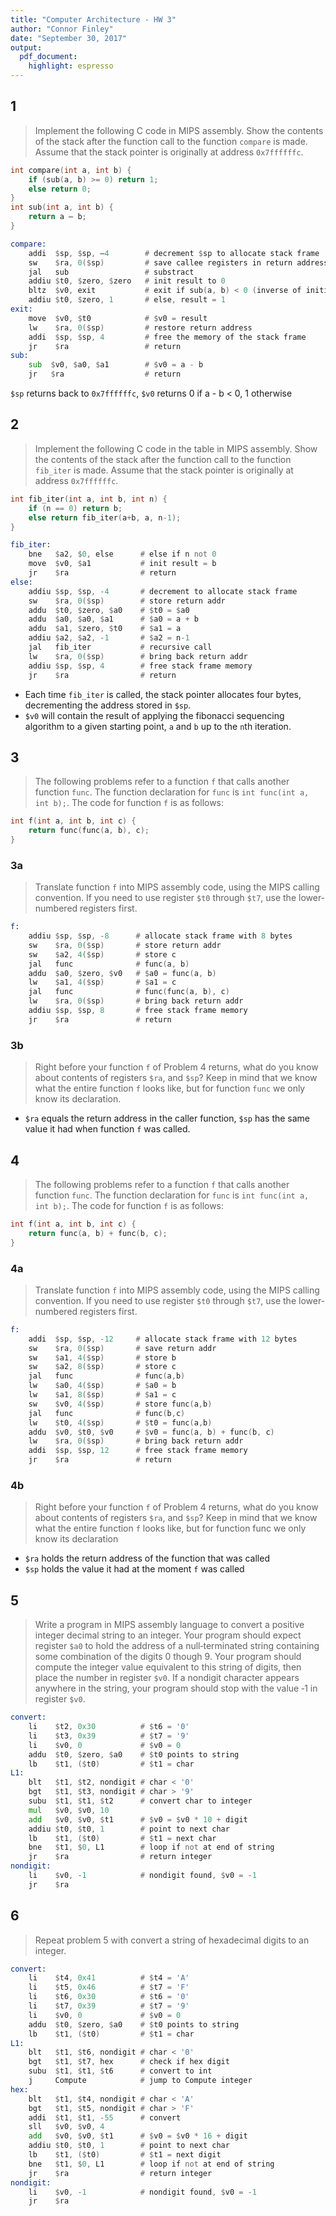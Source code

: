 ```yaml
---
title: "Computer Architecture - HW 3"
author: "Connor Finley"
date: "September 30, 2017"
output: 
  pdf_document: 
    highlight: espresso
---
```


## 1

> Implement the following C code in MIPS assembly. Show the contents of the stack after the function call to the function `compare` is made. Assume that the stack pointer is originally at address `0x7ffffffc`.

```c
int compare(int a, int b) {
	if (sub(a, b) >= 0) return 1;
	else return 0;
}
int sub(int a, int b) {
	return a – b;
}
```

```asm
compare:
    addi  $sp, $sp, –4        # decrement $sp to allocate stack frame
    sw    $ra, 0($sp)         # save callee registers in return address
    jal   sub                 # substract
    addiu $t0, $zero, $zero   # init result to 0
    bltz  $v0, exit           # exit if sub(a, b) < 0 (inverse of initial inequality)
    addiu $t0, $zero, 1       # else, result = 1
exit:
    move  $v0, $t0            # $v0 = result
    lw    $ra, 0($sp)         # restore return address
    addi  $sp, $sp, 4         # free the memory of the stack frame
    jr    $ra                 # return
sub:
    sub  $v0, $a0, $a1        # $v0 = a - b
    jr   $ra                  # return
```

`$sp` returns back to `0x7ffffffc`, `$v0` returns 0 if a - b < 0, 1 otherwise

## 2

> Implement the following C code in the table in MIPS assembly. Show the contents of the stack after the function call to the function `fib_iter` is made. Assume that the stack pointer is originally at address `0x7ffffffc`.

```c
int fib_iter(int a, int b, int n) {
	if (n == 0) return b;
	else return fib_iter(a+b, a, n-1);
}
```

```asm
fib_iter:
    bne   $a2, $0, else      # else if n not 0
    move  $v0, $a1           # init result = b
    jr    $ra                # return
else:
    addiu $sp, $sp, -4       # decrement to allocate stack frame
    sw    $ra, 0($sp)        # store return addr
    addu  $t0, $zero, $a0    # $t0 = $a0
    addu  $a0, $a0, $a1      # $a0 = a + b
    addu  $a1, $zero, $t0    # $a1 = a
    addiu $a2, $a2, -1       # $a2 = n-1
    jal   fib_iter           # recursive call
    lw    $ra, 0($sp)        # bring back return addr
    addiu $sp, $sp, 4        # free stack frame memory
    jr    $ra                # return
```

- Each time `fib_iter` is called, the stack pointer allocates four bytes, decrementing the address stored in `$sp`.
- `$v0` will contain the result of applying the fibonacci sequencing algorithm to a given starting point, `a` and `b` up to the `n`th iteration.

## 3

> The following problems refer to a function `f` that calls another function `func`. The function declaration for `func` is `int func(int a, int b);`. The code for function `f` is as follows:

```c
int f(int a, int b, int c) {
	return func(func(a, b), c);
}
```

### 3a

> Translate function `f` into MIPS assembly code, using the MIPS calling convention. If you need to use register `$t0` through `$t7`, use the lower-numbered registers first.

```asm
f:
    addiu $sp, $sp, -8      # allocate stack frame with 8 bytes
    sw    $ra, 0($sp)       # store return addr
    sw    $a2, 4($sp)       # store c
    jal   func              # func(a, b)
    addu  $a0, $zero, $v0   # $a0 = func(a, b)
    lw    $a1, 4($sp)       # $a1 = c
    jal   func              # func(func(a, b), c)
    lw    $ra, 0($sp)       # bring back return addr
    addiu $sp, $sp, 8       # free stack frame memory
    jr    $ra               # return
```

### 3b

> Right before your function `f` of Problem 4 returns, what do you know about contents of registers `$ra`, and `$sp`? Keep in mind that we know what the entire function `f` looks like, but for function `func` we only know its declaration.

- `$ra` equals the return address in the caller function, `$sp` has the same value it had when function `f` was called.

## 4

> The following problems refer to a function `f` that calls another function `func`. The function declaration for `func` is `int func(int a, int b);`. The code for function `f` is as follows:

```c
int f(int a, int b, int c) {
    return func(a, b) + func(b, c);
}
```

### 4a

> Translate function `f` into MIPS assembly code, using the MIPS calling convention. If you need to use register `$t0` through `$t7`, use the lower-numbered registers first.

```asm
f:
    addi  $sp, $sp, -12     # allocate stack frame with 12 bytes
    sw    $ra, 0($sp)       # save return addr
    sw    $a1, 4($sp)       # store b
    sw    $a2, 8($sp)       # store c
    jal   func              # func(a,b)
    lw    $a0, 4($sp)       # $a0 = b
    lw    $a1, 8($sp)       # $a1 = c
    sw    $v0, 4($sp)       # store func(a,b)
    jal   func              # func(b,c)
    lw    $t0, 4($sp)       # $t0 = func(a,b)
    addu  $v0, $t0, $v0     # $v0 = func(a, b) + func(b, c)
    lw    $ra, 0($sp)       # bring back return addr
    addi  $sp, $sp, 12      # free stack frame memory
    jr    $ra               # return
```

### 4b

> Right before your function `f` of Problem 4 returns, what do you know about contents of registers `$ra`, and `$sp`? Keep in mind that we know what the entire function `f` looks like, but for function func we only know its declaration

- `$ra` holds the return address of the function that was called
- `$sp` holds the value it had at the moment `f` was called

## 5

> Write a program in MIPS assembly language to convert a positive integer decimal string to an integer. Your program should expect register `$a0` to hold the address of a null‐terminated string containing some combination of the digits 0 though 9. Your program should compute the integer value equivalent to this string of digits, then place the number in register `$v0`. If a nondigit character appears anywhere in the string, your program should stop with the value ‐1 in register `$v0`.

```asm
convert:
    li    $t2, 0x30          # $t6 = '0'
    li    $t3, 0x39          # $t7 = '9'
    li    $v0, 0             # $v0 = 0
    addu  $t0, $zero, $a0    # $t0 points to string
    lb    $t1, ($t0)         # $t1 = char
L1:
    blt   $t1, $t2, nondigit # char < '0'
    bgt   $t1, $t3, nondigit # char > '9'
    subu  $t1, $t1, $t2      # convert char to integer
    mul   $v0, $v0, 10
    add   $v0, $v0, $t1      # $v0 = $v0 * 10 + digit
    addiu $t0, $t0, 1        # point to next char
    lb    $t1, ($t0)         # $t1 = next char
    bne   $t1, $0, L1        # loop if not at end of string
    jr    $ra                # return integer
nondigit:
    li    $v0, -1            # nondigit found, $v0 = -1
    jr    $ra
```

## 6

> Repeat problem 5 with convert a string of hexadecimal digits to an integer.

```asm
convert:
    li    $t4, 0x41          # $t4 = 'A'
    li    $t5, 0x46          # $t7 = 'F'
    li    $t6, 0x30          # $t6 = '0'
    li    $t7, 0x39          # $t7 = '9'
    li    $v0, 0             # $v0 = 0
    addu  $t0, $zero, $a0    # $t0 points to string
    lb    $t1, ($t0)         # $t1 = char
L1:
    blt   $t1, $t6, nondigit # char < '0'
    bgt   $t1, $t7, hex      # check if hex digit
    subu  $t1, $t1, $t6      # convert to int
    j     Compute            # jump to Compute integer
hex:
    blt   $t1, $t4, nondigit # char < 'A'
    bgt   $t1, $t5, nondigit # char > 'F'
    addi  $t1, $t1, -55      # convert
    sll   $v0, $v0, 4
    add   $v0, $v0, $t1      # $v0 = $v0 * 16 + digit
    addiu $t0, $t0, 1        # point to next char
    lb    $t1, ($t0)         # $t1 = next digit
    bne   $t1, $0, L1        # loop if not at end of string
    jr    $ra                # return integer
nondigit:
    li    $v0, -1            # nondigit found, $v0 = -1
    jr    $ra
```